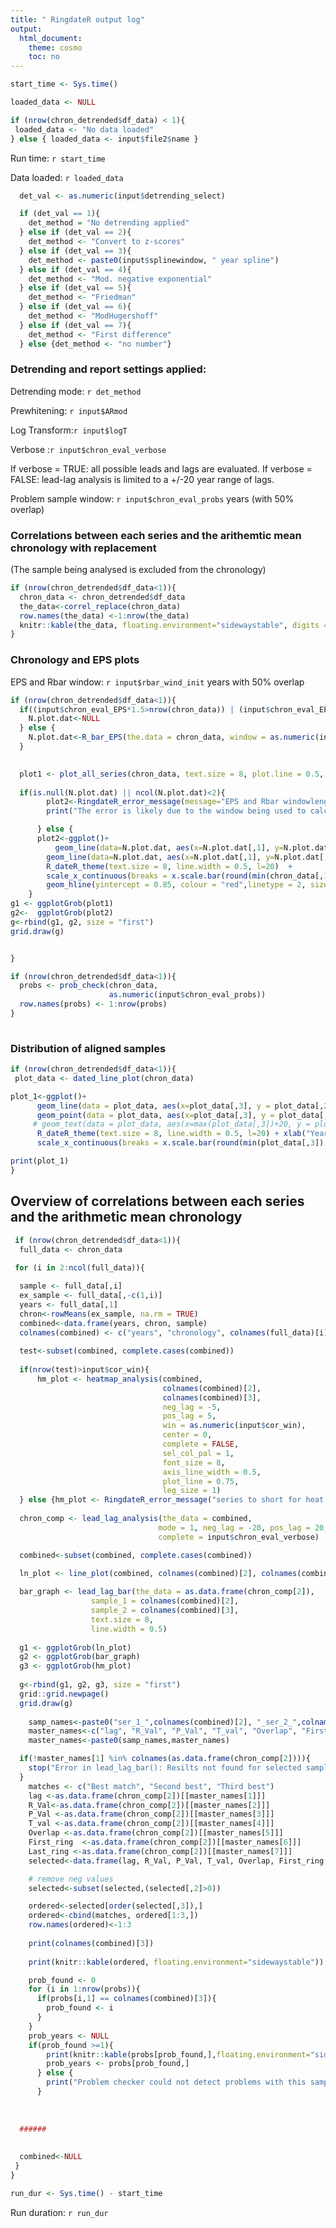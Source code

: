```yaml
---
title: " RingdateR output log"
output:
  html_document:
    theme: cosmo
    toc: no
---
```

```r

start_time <- Sys.time()

loaded_data <- NULL

if (nrow(chron_detrended$df_data) < 1){
 loaded_data <- "No data loaded"
} else { loaded_data <- input$file2$name }

```

Run time: `r start_time`

Data loaded: `r loaded_data`

```r
  det_val <- as.numeric(input$detrending_select)  

  if (det_val == 1){
    det_method = "No detrending applied"
  } else if (det_val == 2){
    det_method <- "Convert to z-scores"
  } else if (det_val == 3){
    det_method <- paste0(input$splinewindow, " year spline")
  } else if (det_val == 4){
    det_method <- "Mod. negative exponential"
  } else if (det_val == 5){
    det_method <- "Friedman"
  } else if (det_val == 6){
    det_method <- "ModHugershoff"
  } else if (det_val == 7){
    det_method <- "First difference"
  } else {det_method <- "no number"}
```

### Detrending and report settings applied:
Detrending mode: `r det_method`

Prewhitening: `r input$ARmod`

Log Transform:`r input$logT`

Verbose :`r input$chron_eval_verbose`

If verbose = TRUE: all possible leads and lags are evaluated.
If verbose = FALSE: lead-lag analysis is limited to a +/-20 year range of lags.

Problem sample window: `r input$chron_eval_probs` years (with 50% overlap)

### Correlations between each series and the arithemtic mean chronology with replacement
(The sample being analysed is excluded from the chronology)

```r
if (nrow(chron_detrended$df_data<1)){
  chron_data <- chron_detrended$df_data
  the_data<-correl_replace(chron_data)
  row.names(the_data) <-1:nrow(the_data)
  knitr::kable(the_data, floating.environment="sidewaystable", digits = 32)
}
```

### Chronology and EPS plots

EPS and Rbar window: `r input$rbar_wind_init` years with 50% overlap

```r

if (nrow(chron_detrended$df_data<1)){
  if((input$chron_eval_EPS*1.5>nrow(chron_data)) | (input$chron_eval_EPS<=5))  {
    N.plot.dat<-NULL
  } else {
    N.plot.dat<-R_bar_EPS(the.data = chron_data, window = as.numeric(input$chron_eval_EPS))
  }

  
  plot1 <- plot_all_series(chron_data, text.size = 8, plot.line = 0.5, line.width = 0.5)
  
  if(is.null(N.plot.dat) || ncol(N.plot.dat)<2){
        plot2<-RingdateR_error_message(message="EPS and Rbar windowlength error.")
        print("The error is likely due to the window being used to calculate the EPS is either too long (>66% the length of the chronology), or too short (<5 years). Adjust the window in the report settings and try again.")

      } else {
      plot2<-ggplot()+
          geom_line(data=N.plot.dat, aes(x=N.plot.dat[,1], y=N.plot.dat[,4]), size=0.75, na.rm=TRUE)+
        geom_line(data=N.plot.dat, aes(x=N.plot.dat[,1], y=N.plot.dat[,5]), size=0.75, na.rm=TRUE, color="red") +
        R_dateR_theme(text.size = 8, line.width = 0.5, l=20)  +
        scale_x_continuous(breaks = x.scale.bar(round(min(chron_data[,1]),-1),round(max(chron_data[,1]),-1)), limits = c(min(chron_data[,1]),max(chron_data[,1]))) +
        geom_hline(yintercept = 0.85, colour = "red",linetype = 2, size=0.75) + ylab("Rbar and EPS") + xlab("Year")
    } 
g1 <- ggplotGrob(plot1)
g2<-  ggplotGrob(plot2)
g<-rbind(g1, g2, size = "first")
grid.draw(g)


}  
```
  

  
```r
if (nrow(chron_detrended$df_data<1)){
  probs <- prob_check(chron_data,
                      as.numeric(input$chron_eval_probs))
  row.names(probs) <- 1:nrow(probs)
}
  
```

### Distribution of aligned samples

```r
if (nrow(chron_detrended$df_data<1)){
 plot_data <- dated_line_plot(chron_data) 

plot_1<-ggplot()+
      geom_line(data = plot_data, aes(x=plot_data[,3], y = plot_data[,2], group = plot_data[,1]), size = 0.75, colour = "black") +
      geom_point(data = plot_data, aes(x=plot_data[,3], y = plot_data[,2], group = plot_data[,1]), size = 0.75, colour = "black") +
     # geom_text(data = plot_data, aes(x=max(plot_data[,3])+20, y = plot_data[,2], group = plot_data[,1], label = plot_data[,1]), size = 3) +
      R_dateR_theme(text.size = 8, line.width = 0.5, l=20) + xlab("Year") + ylab("Number of samples") +
      scale_x_continuous(breaks = x.scale.bar(round(min(plot_data[,3]), -1), round(max(plot_data[,3]), -1)))

print(plot_1)
}
```

## Overview of correlations between each series and the arithmetic mean chronology
```r
 if (nrow(chron_detrended$df_data<1)){
  full_data <- chron_data
  
 for (i in 2:ncol(full_data)){

  sample <- full_data[,i]
  ex_sample <- full_data[,-c(1,i)]
  years <- full_data[,1]
  chron<-rowMeans(ex_sample, na.rm = TRUE)
  combined<-data.frame(years, chron, sample)
  colnames(combined) <- c("years", "chronology", colnames(full_data)[i])
  
  test<-subset(combined, complete.cases(combined))
  
  if(nrow(test)>input$cor_win){
      hm_plot <- heatmap_analysis(combined, 
                                  colnames(combined)[2], 
                                  colnames(combined)[3], 
                                  neg_lag = -5, 
                                  pos_lag = 5, 
                                  win = as.numeric(input$cor_win), 
                                  center = 0, 
                                  complete = FALSE, 
                                  sel_col_pal = 1, 
                                  font_size = 8, 
                                  axis_line_width = 0.5, 
                                  plot_line = 0.75, 
                                  leg_size = 1)
  } else {hm_plot <- RingdateR_error_message("series to short for heat map")}
  
  chron_comp <- lead_lag_analysis(the_data = combined,
                                 mode = 1, neg_lag = -20, pos_lag = 20,
                                 complete = input$chron_eval_verbose)

  combined<-subset(combined, complete.cases(combined))

  ln_plot <- line_plot(combined, colnames(combined)[2], colnames(combined)[3], lag = 0, text.size = 8, line.width = 0.5, plot.line = 0.5)
  
  bar_graph <- lead_lag_bar(the_data = as.data.frame(chron_comp[2]),
                  sample_1 = colnames(combined)[2],
                  sample_2 = colnames(combined)[3],
                  text.size = 8, 
                  line.width = 0.5)
  
  g1 <- ggplotGrob(ln_plot)
  g2 <- ggplotGrob(bar_graph)
  g3 <- ggplotGrob(hm_plot)
  
  g<-rbind(g1, g2, g3, size = "first")
  grid::grid.newpage()
  grid.draw(g)
  
    samp_names<-paste0("ser_1_",colnames(combined)[2], "_ser_2_",colnames(combined)[3], "_")
    master_names<-c("lag", "R_Val", "P_Val", "T_val", "Overlap", "First_ring", "Last_ring")
    master_names<-paste0(samp_names,master_names)

  if(!master_names[1] %in% colnames(as.data.frame(chron_comp[2]))){
    stop("Error in lead_lag_bar(): Resilts not found for selected samples")
  }
    matches <- c("Best match", "Second best", "Third best")
    lag <-as.data.frame(chron_comp[2])[[master_names[1]]]
    R_Val<-as.data.frame(chron_comp[2])[[master_names[2]]]
    P_Val <-as.data.frame(chron_comp[2])[[master_names[3]]]
    T_val <-as.data.frame(chron_comp[2])[[master_names[4]]]
    Overlap <-as.data.frame(chron_comp[2])[[master_names[5]]]
    First_ring	<-as.data.frame(chron_comp[2])[[master_names[6]]]
    Last_ring <-as.data.frame(chron_comp[2])[[master_names[7]]]
    selected<-data.frame(lag, R_Val, P_Val, T_val, Overlap, First_ring, Last_ring)

    # remove neg values
    selected<-subset(selected,(selected[,2]>0))

    ordered<-selected[order(selected[,3]),]
    ordered<-cbind(matches, ordered[1:3,])
    row.names(ordered)<-1:3
    
    print(colnames(combined)[3])
    
    print(knitr::kable(ordered, floating.environment="sidewaystable"))

    prob_found <- 0
    for (i in 1:nrow(probs)){
      if(probs[i,1] == colnames(combined)[3]){
        prob_found <- i
      } 
    }
    prob_years <- NULL
    if(prob_found >=1){
        print(knitr::kable(probs[prob_found,],floating.environment="sidewaystable"))
        prob_years <- probs[prob_found,]
      } else {
        print("Problem checker could not detect problems with this sample.")
      }
  
 
  
  ######  
    
      
  combined<-NULL
 }
}
```

```r

run_dur <- Sys.time() - start_time  

```

Run duration: `r run_dur` 
